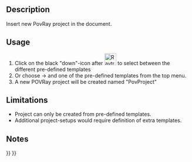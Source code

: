 <languages/>

{{Docnav
|
|[[Raytracing_Lux|New LuxRender project]]
|[[Raytracing_Workbench|Raytracing]]
|IconL=
|IconR=Raytracing_Lux.svg
|IconC=Workbench_Raytracing.svg
}}

<div class="mw-translate-fuzzy">
{{GuiCommand/es|Name=Raytracing New|Name/es=Raytracing New|MenuLocation=Raytracing → New‏‎||Workbenches=[[Raytracing_Workbench/es|Raytracing]]|Shortcut=|SeeAlso=}}
</div>

==Description==

Insert new PovRay project in the document.

==Usage==

# Click on the black "down"-icon after [[Image:Raytracing_New.svg|32px]] to select between the different pre-defined templates
# Or choose {{KEY|Raytracing}}  →  {{KEY|New Pov-Ray project}}  and one of the pre-defined templates from the top menu.
# A new POVRay project will be created named "PovProject"

==Limitations==

* Project can only be created from pre-defined templates.
* Additional project-setups would require definition of extra templates.

==Notes==


{{Docnav
|
|[[Raytracing_Lux|New LuxRender project]]
|[[Raytracing_Workbench|Raytracing]]
|IconL=
|IconR=Raytracing_Lux.svg
|IconC=Workbench_Raytracing.svg
}}

{{Raytracing_Tools_navi{{#translation:}}}}
{{Userdocnavi{{#translation:}}}}